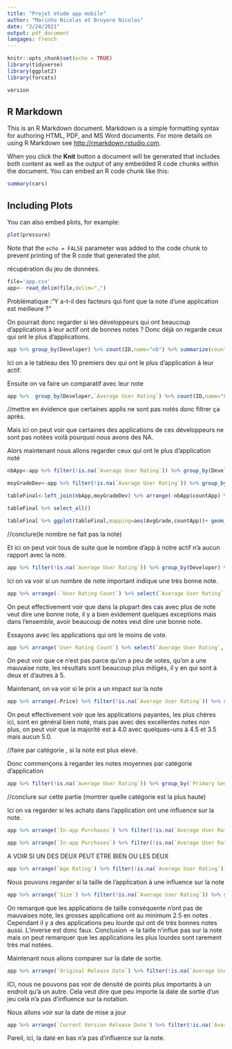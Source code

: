 ```yaml
---
title: "Projet etude app mobile"
author: "Marinho Nicolas et Bruyere Nicolas"
date: "2/24/2021"
output: pdf_document
langages: french 
---
```


```r
knitr::opts_chunk$set(echo = TRUE)
library(tidyverse)
library(ggplot2)
library(forcats)

version
```

## R Markdown

This is an R Markdown document. Markdown is a simple formatting syntax for authoring HTML, PDF, and MS Word documents. For more details on using R Markdown see <http://rmarkdown.rstudio.com>.

When you click the **Knit** button a document will be generated that includes both content as well as the output of any embedded R code chunks within the document. You can embed an R code chunk like this:

```r
summary(cars)
```

## Including Plots

You can also embed plots, for example:

```r
plot(pressure)
```

Note that the `echo = FALSE` parameter was added to the code chunk to prevent printing of the R code that generated the plot.

récupération du jeu de données.
```r
file='app.csv'
app<- read_delim(file,delim=",") 
```

Problématique :"Y a-t-il des facteurs qui font que la note d'une application est meilleure ?"


On pourrait donc regarder si les développeurs qui ont beaucoup d'applications à leur actif ont de bonnes notes ? 
Donc déjà on regarde ceux qui ont le plus d'applications.

```r
app %>% group_by(Developer) %>% count(ID,name="nb") %>% summarize(countApp = sum(nb)) %>% arrange(-countApp) %>% head(n=15) ;
```

Ici on a le tableau des 10 premiers dev qui ont le plus d'application à leur actif.

Ensuite on va faire un comparatif avec leur note

```r
app %>%  group_by(Developer,`Average User Rating`) %>% count(ID,name="nb") %>% summarize(countApp = sum(nb)) %>% arrange(-countApp) %>% head(n=10) %>% select(Developer,`Average User Rating`,countApp);
```
//mettre en évidence que certaines applis ne sont pas notés donc filtrer ça après.

Mais ici on peut voir que certaines des applications de ces développeurs ne sont pas notées voilà pourquoi nous avons des NA.

Alors maintenant nous allons regarder ceux qui ont le plus d'application noté

```r
nbApp<-app %>% filter(!is.na(`Average User Rating`)) %>% group_by(Developer) %>% count(ID,name="nb") %>% summarize(countApp = sum(nb)) %>% arrange(-countApp)  

moyGradeDev<-app %>% filter(!is.na(`Average User Rating`)) %>% group_by(Developer) %>% summarize(AvgGrade=mean(`Average User Rating`))

tableFinal<-left_join(nbApp,moyGradeDev) %>% arrange(-nbApp$countApp) %>% head(15)

tableFinal %>% select_all()

tableFinal %>% ggplot(tableFinal,mapping=aes(AvgGrade,countApp))+ geom_col(position = "dodge")
```
//conclure(le nombre ne fait pas la note)


Et ici on peut voir tous de suite que le nombre d'app à notre actif n'a aucun rapport avec la note.
```r
app %>% filter(!is.na(`Average User Rating`)) %>% group_by(Developer) %>% summarise(AvgGrade=mean(`Average User Rating`)) %>% arrange(Developer,by_group=TRUE) 
```

Ici on va voir si un nombre de note important indique une très bonne note.
```r
app %>% arrange(-`User Rating Count`) %>% select(`Average User Rating`, `User Rating Count`) %>% filter(!is.na(`Average User Rating`)) %>% ggplot(app,mapping = aes(y=`Average User Rating`,x=`User Rating Count`,color = `Average User Rating`))+ geom_jitter(size=3) + geom_smooth(method = "lm",color="red")
```
On peut effectivement voir que dans la plupart des cas avec plus de note veut dire une bonne note, il y a bien evidement quelques exceptions mais dans l'ensemble, avoir beaucoup de notes veut dire une bonne note.

Essayons avec les applications qui ont le moins de vote.
```r
app %>% arrange(`User Rating Count`) %>% select(`Average User Rating`, `User Rating Count`) %>% head(n=2000) %>% ggplot(app,mapping = aes(y=`Average User Rating`,x=`User Rating Count`,color = `Average User Rating`))+ geom_jitter() + geom_smooth(method = "lm",color="red")
```
On peut voir que ce n'est pas parce qu'on a peu de votes, qu'on a une mauvaise note, les résultats sont beaucoup plus mitigés, il y en qui sont à deux et d'autres à 5.


Maintenant, on va voir si le prix a un impact sur la note
```r
app %>% arrange(-Price) %>% filter(!is.na(`Average User Rating`)) %>% select(`Average User Rating`, Price) %>% ggplot(app,mapping = aes(y=`Average User Rating`,x=Price,color = `Average User Rating`))+ geom_jitter() + geom_smooth(color="red",show.legend = TRUE)
```
On peut effectivement voir que les applications payantes, les plus chères ici, sont en général bien noté, mais pas avec des excellentes notes non plus, on peut voir que la majorité est à 4.0 avec quelques-uns à 4.5 et 3.5 mais aucun 5.0.


//faire par catégorie , si la note est plus elevé.


Donc commençons à regarder les notes moyennes par catégorie d'application 
```r
app %>% filter(!is.na(`Average User Rating`)) %>% group_by(`Primary Genre`) %>% summarise(AvgGrade=mean(`Average User Rating`)) %>% ggplot(app,mapping=aes(`Primary Genre`,AvgGrade,fill=`Primary Genre`))+geom_col()

```
//conclure sur cette partie (montrer quelle catégorie est la plus haute)


Ici on va regarder si les achats dans l'application ont une influence sur la note.
```r
app %>% arrange(`In-app Purchases`) %>% filter(!is.na(`Average User Rating`)) %>% filter(!is.na(`In-app Purchases`)) %>% group_by(`In-app Purchases`) %>%  select(`In-app Purchases`, `Average User Rating`) %>% tail(15) %>% ggplot(app,mapping = aes(x=`Average User Rating`,fill = `In-app Purchases`))+ geom_histogram(binwidth = 0.25)
```

```r
app %>% arrange(`In-app Purchases`) %>% filter(!is.na(`Average User Rating`)) %>% filter(!is.na(`In-app Purchases`)) %>% group_by(`In-app Purchases`) %>%  select(`In-app Purchases`, `Average User Rating`) %>% head(500) %>% ggplot(app,mapping = aes(x=`Average User Rating`,fill = `In-app Purchases`))+ geom_histogram(binwidth = 0.25)
```
A VOIR SI UN DES DEUX PEUT ETRE BIEN OU LES DEUX

```r
app %>% arrange(`Age Rating`) %>% filter(!is.na(`Average User Rating`)) %>% select(`Age Rating`, `Average User Rating`) %>% ggplot(app,mapping = aes(x=`Average User Rating`,fill = `Age Rating`))+ geom_histogram(binwidth = 0.25) 
```

Nous pouvons regarder si la taille de l'application à une influence sur la note
```r
app %>% arrange(`Size`) %>% filter(!is.na(`Average User Rating`)) %>% select(`Size`, `Average User Rating`) %>% ggplot(app,mapping = aes(y=`Average User Rating`,x=Size,color = `Average User Rating`))+ geom_jitter() + geom_smooth(color="red",show.legend = TRUE)
```
On remarque que les applications de taille conséquente n'ont pas de mauvaises note, les grosses applications ont au minimum 2.5 en notes . Cependant il y a des applications peu lourde qui ont de très bonnes notes aussi. L'inverse est donc faux. Conclusion -> la taille n'influe pas sur la note mais on peut remarquer que les applications les plus lourdes sont rarement très mal notées.


Maintenant nous allons comparer sur la date de sortie.
```r
app %>% arrange(`Original Release Date`) %>% filter(!is.na(`Average User Rating`)) %>% select(`Original Release Date`, `Average User Rating`) %>% ggplot(app,mapping = aes(y=`Average User Rating`,x=`Original Release Date`,color = `Average User Rating`))+ geom_jitter()
```
ICi, nous ne pouvons pas voir de densité de points plus importants à un endroit qu'a un autre. Cela veut dire que peu importe la date de sortie d'un jeu cela n'a pas d'influence sur la notation.


Nous allons voir sur la date de mise a jour
```r
app %>% arrange(`Current Version Release Date`) %>% filter(!is.na(`Average User Rating`)) %>% select(`Current Version Release Date`, `Average User Rating`) %>% ggplot(app,mapping = aes(y=`Average User Rating`,x=`Current Version Release Date`,color = `Average User Rating`))+ geom_jitter() 
```
Pareil, ici, la date en bas n'a pas d'influence sur la note.
